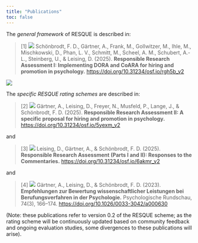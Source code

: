 ```yaml
---
title: "Publications"
toc: false
---
```


The *general framework* of RESQUE is described in:

> [1] ![](images/OA_icon.png) Schönbrodt, F. D., Gärtner, A., Frank, M., Gollwitzer, M., Ihle, M., Mischkowski, D., Phan, L. V., Schmitt, M., Scheel, A. M., Schubert, A.-L., Steinberg, U., & Leising, D. (2025). **Responsible Research Assessment I: Implementing DORA and CoARA for hiring and promotion in psychology.** [https://doi.org/10.31234/osf.io/rgh5b_v2](https://doi.org/10.31234/osf.io/rgh5b_v2)

![](images/RESQUE_framework.png)

The *specific RESQUE rating schemes* are described in:

> [2] ![](images/OA_icon.png) Gärtner, A., Leising, D., Freyer, N., Musfeld, P., Lange, J., & Schönbrodt, F. D. (2025). **Responsible Research Assessment II: A specific proposal for hiring and promotion in psychology.** [https://doi.org/10.31234/osf.io/5yexm_v2](https://doi.org/10.31234/osf.io/5yexm_v2)

and

> [3] ![](images/OA_icon.png) Leising, D., Gärtner, A., & Schönbrodt, F. D. (2025). **Responsible Research Assessment (Parts I and II): Responses to the Commentaries.**
[https://doi.org/10.31234/osf.io/6akmr_v2](https://doi.org/10.31234/osf.io/6akmr_v2)


and

> [4] ![](images/OA_icon.png) Gärtner, A., Leising, D., & Schönbrodt, F. D. (2023). **Empfehlungen zur Bewertung wissenschaftlicher Leistungen bei Berufungsverfahren in der Psychologie.** Psychologische Rundschau, 74(3), 166–174. [https://doi.org/10.1026/0033-3042/a000630](https://doi.org/10.1026/0033-3042/a000630)


(Note: these publications refer to version 0.2 of the RESQUE scheme; as the rating scheme will be continuously updated based on community feedback and ongoing evaluation studies, some divergences to these publications will arise).

